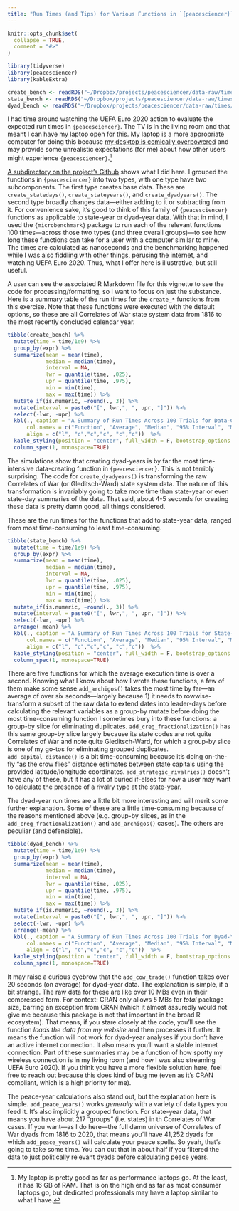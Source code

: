 ```yaml
---
title: "Run Times (and Tips) for Various Functions in `{peacesciencer}`"
---
```


```r
knitr::opts_chunk$set(
  collapse = TRUE,
  comment = "#>"
)
```

```r
library(tidyverse)
library(peacesciencer)
library(kableExtra)

create_bench <- readRDS("~/Dropbox/projects/peacesciencer/data-raw/times/create_bench.rds")
state_bench <- readRDS("~/Dropbox/projects/peacesciencer/data-raw/times/state_bench.rds")
dyad_bench <- readRDS("~/Dropbox/projects/peacesciencer/data-raw/times/dyad_bench.rds")

```

I had time around watching the UEFA Euro 2020 action to evaluate the expected run times in `{peacesciencer}`. The TV is in the living room and that meant I can have my laptop open for this. My laptop is a more appropriate computer for doing this because [my desktop is comically overpowered](http://svmiller.com/blog/2019/07/notes-to-self-new-linux-installation-r-ubuntu/) and may provide some unrealistic expectations (for me) about how other users might experience `{peacesciencer}`.[^mylaptop]

[^mylaptop]: My laptop is pretty good as far as performance laptops go. At the least, it has 16 GB of RAM. That is on the high end as far as most consumer laptops go, but dedicated professionals may have a laptop similar to what I have.

[A subdirectory on the project's Github](https://github.com/svmiller/peacesciencer/tree/master/data-raw/times) shows what I did here. I grouped the functions in `{peacesciencer}` into two types, with one type have two subcomponents. The first type creates base data. These are `create_statedays()`, `create_stateyears()`, and `create_dyadyears()`. The second type broadly changes data---either adding to it or subtracting from it. For convenience sake, it's good to think of this family of `{peacesciencer}` functions as applicable to state-year or dyad-year data. With that in mind, I used the `{microbenchmark}` package to run each of the relevant functions 100 times---across those two types (and three overall groups)---to see how long these functions can take for a user with a computer similar to mine. The times are calculated as nanoseconds and the benchmarking happened while I was also fiddling with other things, perusing the internet, and watching UEFA Euro 2020. Thus, what I offer here is illustrative, but still useful.

A user can see the associated R Markdown file for this vignette to see the code for processing/formatting, so I want to focus on just the substance. Here is a summary table of the run times for the `create_*` functions from this exercise. Note that these functions were executed with the default options, so these are all Correlates of War state system data from 1816 to the most recently concluded calendar year.

```r

tibble(create_bench) %>%
  mutate(time = time/1e9) %>%
  group_by(expr) %>%
  summarize(mean = mean(time),
            median = median(time),
            interval = NA,
            lwr = quantile(time, .025),
            upr = quantile(time, .975),
            min = min(time),
            max = max(time)) %>%
  mutate_if(is.numeric, ~round(., 3)) %>%
  mutate(interval = paste0("[", lwr,", ", upr, "]")) %>%
  select(-lwr, -upr) %>%
  kbl(., caption = "A Summary of Run Times Across 100 Trials for Data-Creating Functions in `{peacesciencer}`",
      col.names = c("Function", "Average", "Median", "95% Interval", "Minimum", "Maximum"),
      align = c("l", "c","c","c", "c","c"))  %>%
  kable_styling(position = "center", full_width = F, bootstrap_options = "striped") %>%
  column_spec(1, monospace=TRUE)

```

The simulations show that creating dyad-years is by far the most time-intensive data-creating function in `{peacesciencer}`. This is not terribly surprising. The code for `create_dyadyears()` is transforming the raw Correlates of War (or Gleditsch-Ward) state system data. The nature of this transformation is invariably going to take more time than state-year or even state-day summaries of the data. That said, about 4-5 seconds for creating these data is pretty damn good, all things considered.

These are the run times for the functions that add to state-year data, ranged from most time-consuming to least time-consuming.

```r

tibble(state_bench) %>%
  mutate(time = time/1e9) %>%
  group_by(expr) %>%
  summarize(mean = mean(time),
            median = median(time),
            interval = NA,
            lwr = quantile(time, .025),
            upr = quantile(time, .975),
            min = min(time),
            max = max(time)) %>%
  mutate_if(is.numeric, ~round(., 3)) %>%
  mutate(interval = paste0("[", lwr,", ", upr, "]")) %>%
  select(-lwr, -upr) %>%
  arrange(-mean) %>%
  kbl(., caption = "A Summary of Run Times Across 100 Trials for State-Year Data-Changing Functions in `{peacesciencer}`",
      col.names = c("Function", "Average", "Median", "95% Interval", "Minimum", "Maximum"),
      align = c("l", "c","c","c", "c","c"))  %>%
  kable_styling(position = "center", full_width = F, bootstrap_options = "striped") %>%
  column_spec(1, monospace=TRUE)

```

There are five functions for which the average execution time is over a second. Knowing what I know about how I wrote these functions, a few of them make some sense.`add_archigos()` takes the most time by far---an average of over six seconds---largely because 1) it needs to rowwise-transform a subset of the raw data to extend dates into leader-days before calculating the relevant variables as a group-by mutate before doing the most time-consuming function I sometimes bury into these functions: a group-by slice for eliminating duplicates. `add_creg_fractionalization()` has this same group-by slice largely because its state codes are not quite Correlates of War and note quite Gleditsch-Ward, for which a group-by slice is one of my go-tos for eliminating grouped duplicates. `add_capital_distance()` is a bit time-consuming because it's doing on-the-fly "as the crow flies" distance estimates between state capitals using the provided latitude/longitude coordinates. `add_strategic_rivalries()` doesn't have any of these, but it has a lot of buried if-elses for how a user may want to calculate the presence of a rivalry type at the state-year.

The dyad-year run times are a little bit more interesting and will merit some further explanation. Some of these are a little time-consuming because of the reasons mentioned above (e.g. group-by slices, as in the `add_creg_fractionalization()` and `add_archigos()` cases). The others are peculiar (and defensible).

```r

tibble(dyad_bench) %>%
  mutate(time = time/1e9) %>%
  group_by(expr) %>%
  summarize(mean = mean(time),
            median = median(time),
            interval = NA,
            lwr = quantile(time, .025),
            upr = quantile(time, .975),
            min = min(time),
            max = max(time)) %>%
  mutate_if(is.numeric, ~round(., 3)) %>%
  mutate(interval = paste0("[", lwr,", ", upr, "]")) %>%
  select(-lwr, -upr) %>%
  arrange(-mean) %>%
  kbl(., caption = "A Summary of Run Times Across 100 Trials for Dyad-Year Data-Changing Functions in `{peacesciencer}`",
      col.names = c("Function", "Average", "Median", "95% Interval", "Minimum", "Maximum"),
      align = c("l", "c","c","c", "c","c"))  %>%
  kable_styling(position = "center", full_width = F, bootstrap_options = "striped") %>%
  column_spec(1, monospace=TRUE)

```

It may raise a curious eyebrow that the `add_cow_trade()` function takes over 20 seconds (on average) for dyad-year data. The explanation is simple, if a bit strange. The raw data for these are like over 10 MBs even in their compressed form. For context: CRAN only allows *5* MBs for *total* package size, barring an exception from CRAN (which it almost assuredly would not give me because this package is not that important in the broad R ecosystem). That means, if you stare closely at the code, you'll see the function *loads the data from my website* and then processes it further. It means the function will not work for dyad-year analyses if you don't have an active internet connection. It also means you'll want a stable internet connection. Part of these summaries may be a function of how spotty my wireless connection is in my living room (and how I was also streaming UEFA Euro 2020). If you think you have a more flexible solution here, feel free to reach out because this does kind of bug me (even as it's CRAN compliant, which is a high priority for me).

The peace-year calculations also stand out, but the explanation here is simple. `add_peace_years()` works *generally* with a variety of data types you feed it. It's also implicitly a grouped function. For state-year data, that means you have about 217 "groups" (i.e. states) in th Correlates of War cases. If you want---as I do here---the full damn universe of Correlates of War dyads from 1816 to 2020, that means you'll have 41,252 dyads for which `add_peace_years()` will calculate your peace spells. So yeah, that's going to take some time. You can cut that in about half if you filtered the data to just politically relevant dyads before calculating peace years.
